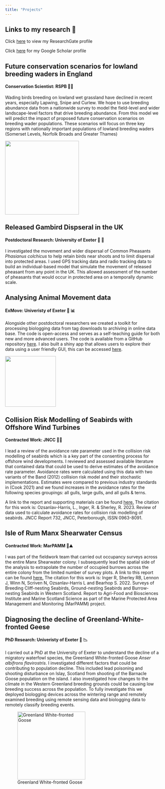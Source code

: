 ```yaml
---
title: "Projects"
---
```


## Links to my research 🔗

Click [here](https://www.researchgate.net/profile/Luke-Ozsanlav-Harris) to view my ResearchGate profile

Click [here](https://scholar.google.co.uk/citations?user=9VyBol4AAAAJ&hl=en) for my Google Scholar profile

## Future conservation scenarios for lowland breeding waders in England

#### Conservation Scientist: RSPB 🥚🐣

Wading birds breeding on lowland wet grassland have declined in recent years, especially Lapwing, Snipe and Curlew. We hope to use breeding abundance data from a nationwide survey to model the field-level and wider landscape-level factors that drive breeding abundance. From this model we will predict the impact of proposed future conservation scenarios on breeding wader populations. These scenarios will focus on three key regions with nationally important populations of lowland breeding waders (Somerset Levels, Norfolk Broads and Greater Thames)

![](images/lolandwaderscenarios%20logo.png){fig-align="center" width="240"}

## Released Gambird Dispseral in the UK

#### Postdoctoral Research: University of Exeter 🦚 🔫

I investigated the movement and wider dispersal of Common Pheasants *Phasianus colchicus* to help retain birds near shoots and to limit dispersal into protected areas. I used GPS tracking data and radio tracking data to build an individual-based model that simulate the movement of released pheasant from any point in the UK. This allowed assessment of the number of pheasants that would occur in protected area on a temporally dynamic scale.

## Analysing Animal Movement data

#### ExMove: Univeristy of Exeter 🐾 📊

Alongside other postdoctoral researchers we created a toolkit for processing biologging data from tag downloads to archiving in online data base. The code is open-access and serves as a self-teaching guide for both new and more advanced users. The code is available from a GitHub repository [here](https://github.com/ExMove/ExMove). I also built a shiny app that allows users to explore their data using a user friendly GUI, this can be accessed [here](https://lukeozsanlav.shinyapps.io/exmove_explorer/).

![](images/hex_sticker_RFB.png){fig-align="center" width="165"}

## Collision Risk Modelling of Seabirds with Offshore Wind Turbines

#### Contracted Work: JNCC 🌊🌊

I lead a review of the avoidance rate parameter used in the collision risk modelling of seabirds which is a key part of the consenting process for offshore wind developments. I reviewed and assessed available literature that contained data that could be used to derive estimates of the avoidance rate parameter. Avoidance rates were calculated using this data with two variants of the Band (2012) collision risk model and their stochastic implementations. Estimates were compared to previous industry standards in (Cook 2021) and we found increases in the avoidance rates for the following species groupings: all gulls, large gulls, and all gulls & terns.

A link to the report and supporting materials can be found [here.](https://hub.jncc.gov.uk/assets/de5903fe-81c5-4a37-a5bc-387cf704924d) The citation for this work is: Ozsanlav-Harris, L., Inger, R. & Sherley, R. 2023. Review of data used to calculate avoidance rates for collision risk modelling of seabirds. JNCC Report 732, JNCC, Peterborough, ISSN 0963-8091.

## Isle of Rum Manx Shearwater Census

#### Contracted Work: MarPAMM 🌊⛰️

I was part of the fieldwork team that carried out occupancy surveys across the entire Manx Shearwater colony. I subsequently lead the spatial side of the analysis to extrapolate the number of occupied burrows across the entire colony from the limited number of survey plots. A link to this report can be found [here.](https://www.mpa-management.eu/wp-content/uploads/2023/06/Surveys-of-Breeding-Cliff-nesting-Seabirds-Ground-nesting-Seabirds-and-Burrow-nesting-Seabirds-in-Western-Scotland.pdf) The citation for this work is: Inger R, Sherley RB, Lennon J, Winn N, Scriven N, Ozsanlav-Harris L and Bearhop S. 2022. Surveys of Breeding Cliff-nesting Seabirds, Ground-nesting Seabirds and Burrow-nesting Seabirds in Western Scotland. Report to Agri-Food and Biosciences Institute and Marine Scotland Science as part of the Marine Protected Area Management and Monitoring (MarPAMM) project.

## Diagnosing the decline of Greenland-White-fronted Geese

#### PhD Research: Univeristy of Exeter 🦆 📉

I carried out a PhD at the University of Exeter to understand the decline of a migratory waterfowl species, the Greenland White-fronted Goose *Anser albifrons flavirostris*. I investigated different factors that could be contributing to population decline. This included lead poisoning and shooting disturbance on Islay, Scotland from shooting of the Barnacle Goose population on the island. I also investigated how changes to the climate in the Western Greenland breeding grounds could be causing low breeding success across the population. To fully investigate this we deployed biologging devices across the wintering range and remotely examined breeding using remote sensing data and biologging data to remotely classify breeding events.

![Greenland White-fronted Goose](images/GWF_image.png){fig-align="center" width="221"}
